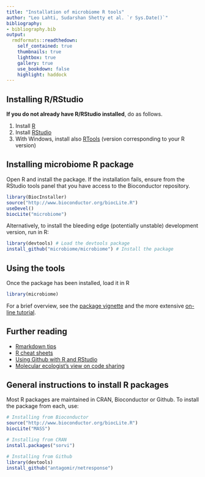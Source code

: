 ```yaml
---
title: "Installation of microbiome R tools"
author: "Leo Lahti, Sudarshan Shetty et al. `r Sys.Date()`"
bibliography: 
- bibliography.bib
output:
  rmdformats::readthedown:
    self_contained: true
    thumbnails: true
    lightbox: true
    gallery: true
    use_bookdown: false
    highlight: haddock
---
```

<!--
  %\VignetteEngine{knitr::rmarkdown}
  %\VignetteIndexEntry{microbiome tutorial - Installation}
  %\usepackage[utf8]{inputenc}
  %\VignetteEncoding{UTF-8}  
-->


## Installing R/RStudio

**If you do not already have R/RStudio installed**, do as follows. 

  1. Install [R](http://www.r-project.org/) 
  1. Install [RStudio](http://rstudio.org)
  1. With Windows, install also [RTools](http://cran.r-project.org/bin/windows/Rtools/) (version corresponding to your R version)


## Installing microbiome R package

Open R and install the package. If the installation fails, ensure from
the RStudio tools panel that you have access to the Bioconductor
repository.

```r
library(BiocInstaller)
source("http://www.bioconductor.org/biocLite.R")
useDevel()
biocLite("microbiome")
```

Alternatively, to install the bleeding edge (potentially unstable)
development version, run in R:

```r
library(devtools) # Load the devtools package
install_github("microbiome/microbiome") # Install the package
```

## Using the tools

Once the package has been installed, load it in R

```r
library(microbiome)  
```

For a brief overview, see the [package vignette](https://bioconductor.org/packages/devel/bioc/vignettes/microbiome/inst/doc/vignette.html) and the more extensive [on-line tutorial](http://microbiome.github.io/microbiome/).



## Further reading

 * [Rmarkdown tips](http://rmarkdown.rstudio.com/)
 * [R cheat sheets](http://devcheatsheet.com/tag/r/)
 * [Using Github with R and RStudio](http://www.molecularecologist.com/2013/11/using-github-with-r-and-rstudio/)
 * [Molecular ecologist's view on code sharing](http://www.molecularecologist.com/2013/08/want-to-share-your-code/)


## General instructions to install R packages

Most R packages are maintained in CRAN, Bioconductor or Github. To
install the package from each, use:

```r
# Installing from Bioconductor
source("http://www.bioconductor.org/biocLite.R")
biocLite("MASS")

# Installing from CRAN
install.packages("sorvi")

# Installing from Github
library(devtools)
install_github("antagomir/netresponse")
```


